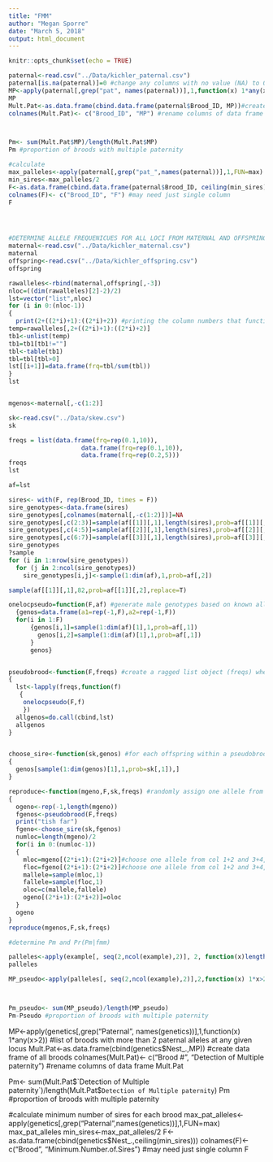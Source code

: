 ```yaml
---
title: "FMM"
author: "Megan Sporre"
date: "March 5, 2018"
output: html_document
---
```


```r
knitr::opts_chunk$set(echo = TRUE)
```

```r
paternal<-read.csv("../Data/kichler_paternal.csv")
paternal[is.na(paternal)]=0 #change any columns with no value (NA) to 0
MP<-apply(paternal[,grep("pat", names(paternal))],1,function(x) 1*any(x>2)) #list of broods with more than 2 paternal alleles at any given locus
MP
Mult.Pat<-as.data.frame(cbind.data.frame(paternal$Brood_ID, MP))#create data frame of all broods
colnames(Mult.Pat)<- c("Brood_ID", "MP") #rename columns of data frame



Pm<- sum(Mult.Pat$MP)/length(Mult.Pat$MP)
Pm #proportion of broods with multiple paternity

#calculate
max_palleles<-apply(paternal[,grep("pat_",names(paternal))],1,FUN=max)
min_sires<-max_palleles/2
F<-as.data.frame(cbind.data.frame(paternal$Brood_ID, ceiling(min_sires)))
colnames(F)<- c("Brood_ID", "F") #may need just single column
F




#DETERMINE ALLELE FREQUENICUES FOR ALL LOCI FROM MATERNAL AND OFFSPRING ALLELES
maternal<-read.csv("../Data/kichler_maternal.csv")
maternal
offspring<-read.csv("../Data/kichler_offspring.csv")
offspring

rawalleles<-rbind(maternal,offspring[,-3])
nloc=((dim(rawalleles)[2]-2)/2)
lst=vector("list",nloc)
for (i in 0:(nloc-1))
{
  print(2+((2*i)+1):((2*i)+2)) #printing the column numbers that function is using
temp=rawalleles[,2+((2*i)+1):((2*i)+2)]
tb1<-unlist(temp)
tb1=tb1[tb1!=""]
tbl<-table(tb1)
tbl=tbl[tbl>0]
lst[[i+1]]=data.frame(frq=tbl/sum(tbl))
}
lst


mgenos<-maternal[,-c(1:2)]


```
```r

sk<-read.csv("../Data/skew.csv")
sk

freqs = list(data.frame(frq=rep(0.1,10)),
                    data.frame(frq=rep(0.1,10)),
                    data.frame(frq=rep(0.2,5)))
freqs
lst
```

```r
af=lst

sires<- with(F, rep(Brood_ID, times = F))
sire_genotypes<-data.frame(sires)
sire_genotypes[,colnames(maternal[,-c(1:2)])]=NA
sire_genotypes[,c(2:3)]=sample(af[[1]][,1],length(sires),prob=af[[1]][,2],replace = T)
sire_genotypes[,c(4:5)]=sample(af[[2]][,1],length(sires),prob=af[[2]][,2],replace = T)
sire_genotypes[,c(6:7)]=sample(af[[3]][,1],length(sires),prob=af[[3]][,2],replace = T)
sire_genotypes
?sample
for (i in 1:nrow(sire_genotypes))
  for (j in 2:ncol(sire_genotypes))
    sire_genotypes[i,j]<-sample(1:dim(af),1,prob=af[,2])

sample(af[[1]][,1],82,prob=af[[1]][,2],replace=T)

```
```r
onelocpseudo=function(F,af) #generate male genotypes based on known allele frequencies
  {genos=data.frame(a1=rep(-1,F),a2=rep(-1,F))
  for(i in 1:F)
      {genos[i,1]=sample(1:dim(af)[1],1,prob=af[,1])
        genos[i,2]=sample(1:dim(af)[1],1,prob=af[,1])
      }
      genos}


pseudobrood<-function(F,freqs) #create a ragged list object (freqs) where each element is a 1-column df with rows representing alleles and elements in the column representing frequencies
{
  lst<-lapply(freqs,function(f)
   {
    onelocpseudo(F,f)
    })
  allgenos=do.call(cbind,lst)
  allgenos
}


choose_sire<-function(sk,genos) #for each offspring within a pseudobrood, probabalistically select a sire based on mean paternal skew (may be able to simulate skew later on)
{
  genos[sample(1:dim(genos)[1],1,prob=sk[,1]),]
}

reproduce<-function(mgeno,F,sk,freqs) #randomly assign one allele from each mother and selected father to at each loci for each brood
{
  ogeno<-rep(-1,length(mgeno))
  fgenos<-pseudobrood(F,freqs)
  print("tish far")
  fgeno<-choose_sire(sk,fgenos)
  numloc=length(mgeno)/2
  for(i in 0:(numloc-1))
  {
    mloc=mgeno[(2*i+1):(2*i+2)]#choose one allele from col 1+2 and 3+4, etc
    floc=fgeno[(2*i+1):(2*i+2)]#choose one allele from col 1+2 and 3+4, etc
    mallele=sample(mloc,1)
    fallele=sample(floc,1)
    oloc=c(mallele,fallele)
    ogeno[(2*i+1):(2*i+2)]=oloc
  }
  ogeno
}
reproduce(mgenos,F,sk,freqs)

```

```r
#determine Pm and Pr(Pm|fmm)

palleles<-apply(example[, seq(2,ncol(example),2)], 2, function(x)length(unique(x)))#create vector for number of paternal alleles at each locus for each brood
palleles

MP_pseudo<-apply(palleles[, seq(2,ncol(example),2)],2,function(x) 1*x>2) #list of broods with more than 2 paternal alleles at any given locus



Pm_pseudo<- sum(MP_pseudo)/length(MP_pseudo)
Pm-Pseudo #proportion of broods with multiple paternity

```

MP<-apply(genetics[,grep("Paternal", names(genetics))],1,function(x) 1*any(x>2)) #list of broods with more than 2 paternal alleles at any given locus
Mult.Pat<-as.data.frame(cbind(genetics$Nest_.,MP)) #create data frame of all broods
colnames(Mult.Pat)<- c("Brood #", "Detection of Multiple paternity") #rename columns of data frame
Mult.Pat


Pm<- sum(Mult.Pat$`Detection of Multiple paternity`)/length(Mult.Pat$`Detection of Multiple paternity`)
Pm #proportion of broods with multiple paternity

#calculate minimum number of sires for each brood
max_pat_alleles<-apply(genetics[,grep("Paternal",names(genetics))],1,FUN=max)
max_pat_alleles
min_sires<-max_pat_alleles/2
F<-as.data.frame(cbind(genetics$Nest_.,ceiling(min_sires)))
colnames(F)<- c("Brood", "Minimum.Number.of.Sires") #may need just single column
F